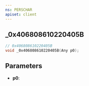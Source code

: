 ```yaml
---
ns: PERSCHAR
apiset: client
---
```

## _0x406808610220405B

```c
// 0x406808610220405B
void _0x406808610220405B(Any p0);
```


## Parameters
* **p0**: